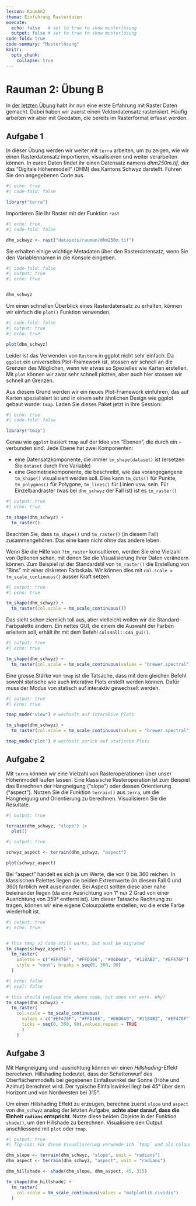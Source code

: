 ```yaml
---
lesson: RaumAn2
thema: Einführung Rasterdaten
execute: 
  echo: false   # set to true to show musterlösung
  output: false # set to true to show musterlösung
code-fold: true
code-summary: "Musterlösung"
knitr:
  opts_chunk: 
    collapse: true  
---
```


# Rauman 2: Übung B {#sec-raster-intro}

In [der letzten Übung](#sec-raster-intro1) habt ihr nun eine erste Erfahrung mit Raster Daten gemacht. Dabei haben wir zuerst einen Vektordatensatz rasterisiert. Häufig arbeiten wir aber mit Geodaten, die bereits im Rasterformat erfasst werden. 

## Aufgabe 1

In dieser Übung werden wir weiter mit `terra` arbeiten, um zu zeigen, wie wir einen Rasterdatensatz importieren, visualisieren und weiter verarbeiten können. In euren Daten findet ihr einen Datensatz namens *dhm250m.tif*, der das "Digitale Höhenmodell" (DHM) des Kantons Schwyz darstellt. Führen Sie den angegebenen Code aus.

```r
#| echo: true
#| code-fold: false

library("terra")
```

Importieren Sie Ihr Raster mit der Funktion `rast`

```r
#| echo: true
#| code-fold: false

dhm_schwyz <- rast("datasets/rauman/dhm250m.tif")
```

Sie erhalten einige wichtige Metadaten über den Rasterdatensatz, wenn Sie den Variablennamen in die Konsole eingeben.  

```r
#| code-fold: false
#| output: true
#| echo: true


dhm_schwyz
```

Um einen schnellen Überblick eines Rasterdatensatz zu erhalten, können wir einfach die `plot()` Funktion verwenden.

```r
#| code-fold: false
#| output: true
#| echo: true

plot(dhm_schwyz)
```

Leider ist das Verwenden von `Rastern` in ggplot nicht sehr einfach. Da `ggplot` ein universelles Plot-Framework ist, stossen wir schnell an die Grenzen des Möglichen, wenn wir etwas so Spezielles wie Karten erstellen. Mit `plot` können wir zwar sehr schnell plotten, aber auch hier stossen wir schnell an Grenzen.

Aus diesem Grund werden wir ein neues Plot-Framework einführen, das auf Karten spezialisiert ist und in einem sehr ähnlichen Design wie ggplot gebaut wurde: `tmap`. Laden Sie dieses Paket jetzt in Ihre Session:

```r
#| echo: true
#| code-fold: false

library("tmap")
```

Genau wie `ggplot` basiert `tmap` auf der Idee von "Ebenen", die durch ein `+` verbunden sind. Jede Ebene hat zwei Komponenten:

- eine Datensatzkomponente, die immer `tm_shape(dataset)` ist (ersetzen Sie `dataset` durch Ihre Variable)
- eine Geometriekomponente, die beschreibt, wie das vorangegangene `tm_shape()` visualisiert werden soll. Dies kann `tm_dots()` für Punkte, `tm_polygons()` für Polygone, `tm_lines()` für Linien usw. sein. Für Einzelbandraster (was bei `dhm_schwyz` der Fall ist) ist es `tm_raster()`

```r
#| output: true
#| echo: true

tm_shape(dhm_schwyz) +
  tm_raster()
```

Beachten Sie, dass `tm_shape()` und `tm_raster()` (in diesem Fall) zusammengehören. Das eine kann nicht ohne das andere leben.

Wenn Sie die Hilfe von `?tm_raster` konsultieren, werden Sie eine Vielzahl von Optionen sehen, mit denen Sie die Visualisierung Ihrer Daten verändern können. Zum Beispiel ist der Standardstil von `tm_raster()` die Erstellung von "Bins" mit einer diskreten Farbskala. Wir können dies mit `col.scale = tm_scale_continuous()` ausser Kraft setzen.

```r
#| output: true
#| echo: true

tm_shape(dhm_schwyz) +
  tm_raster(col.scale = tm_scale_continuous())
```

Das sieht schon ziemlich toll aus, aber vielleicht wollen wir die Standard-Farbpalette ändern. Ein nettes GUI, die einem die Auswahl der Farben erleitern soll, erhält ihr mit dem Befehl `cols4all::c4a_gui()`.

```r
#| output: true
#| echo: true

tm_shape(dhm_schwyz) +
  tm_raster(col.scale = tm_scale_continuous(values = "brewer.spectral"))
```

Eine grosse Stärke von `tmap` ist die Tatsache, dass mit dem gleichen Befehl sowohl statische wie auch interative Plots erstellt werden können. Dafür muss der Modus von statisch auf interaktiv gewechselt werden. 

```r
#| output: true
#| echo: true

tmap_mode("view") # wechselt auf interakive Plots

tm_shape(dhm_schwyz) +
  tm_raster(col.scale = tm_scale_continuous(values = "brewer.spectral"))

tmap_mode("plot") # wechselt zurück auf statische Plots
```

## Aufgabe 2 {#sec-raster-slope}

Mit `terra` können wir eine Vielzahl von Rasteroperationen über unser Höhenmodell laufen lassen. Eine klassische Rasteroperation ist zum Beispiel das Berechnen der Hangneigung ("slope") oder dessen Orientierung ("aspect"). Nutzen Sie die Funktion `terrain()` aus `terra`, um die Hangneigung und Orientierung zu berechnen. Visualisieren Sie die Resultate.

```r
#| output: true

terrain(dhm_schwyz, "slope") |>
  plot()
```

```r
#| output: true

schwyz_aspect <- terrain(dhm_schwyz, "aspect")

plot(schwyz_aspect)
```
 
::: {.callout-note}
Bei "aspect" handelt es sich ja um Werte, die von 0 bis 360 reichen. In klassischen Palettes liegen die beiden Extremwerte (in diesem Fall 0 und 360) farblich weit auseinander. Bei Aspect sollten diese aber nahe beieinander liegen (da eine Ausrichtung von 1° nur 2 Grad von einer Ausrichtung von 359° entfernt ist). Um dieser Tatsache Rechnung zu tragen, können wir eine eigene Colourpalette erstellen, wo die erste Farbe wiederholt ist.
:::

```r
#| output: true
#| echo: true


# This tmap v3 Code still works, but must be migrated
tm_shape(schwyz_aspect) +
  tm_raster(
    palette = c("#EF476F", "#FFD166", "#06D6A0", "#118AB2", "#EF476F"),
    style = "cont", breaks = seq(0, 360, 90)
  )
```


```r
#| echo: false
#| eval: false

# this should replace the above code, but does not work. Why?
tm_shape(dhm_schwyz) +
  tm_raster(
    col.scale = tm_scale_continuous(
      values = c("#EF476F", "#FFD166", "#06D6A0", "#118AB2", "#EF476F"),
      ticks = seq(0, 360, 90),values.repeat = TRUE
      )
    )
```

## Aufgabe 3

Mit Hangneigung und -ausrichtung können wir einen *Hillshading*-Effekt berechnen. Hillshading bedeutet, dass der Schattenwurf des Oberflächenmodells bei gegebenen Einfallswinkel der Sonne (Höhe und Azimut) berechnet wird. Der typische Einfallswinkel liegt bei 45° über dem Horizont und von Nordwesten bei 315°.

Um einen Hillshading Effekt zu erzeugen, berechne zuerst `slope` und `aspect` von `dhm_schwyz` analog der letzten Aufgabe, **achte aber darauf, dass die Einheit `radians` entspricht**. Nutze diese beiden Objekte in der Funktion `shade()`, um den Hillshade zu berechnen. Visualisiere den Output anschliessend mit `plot` oder `tmap`.

```r
#| output: true
#| fig-cap: Für diese Visualisierung verwende ich `tmap` und als colour palette *cividis*

dhm_slope <- terrain(dhm_schwyz, "slope", unit = "radians")
dhm_aspect <- terrain(dhm_schwyz, "aspect", unit = "radians")

dhm_hillshade <- shade(dhm_slope, dhm_aspect, 45, 315)

tm_shape(dhm_hillshade) +
  tm_raster(
    col.scale = tm_scale_continuous(values = "matplotlib.cividis")
  )
```
